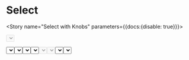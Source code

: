 

<Meta component={Select} title="Components/Molecules/Form Controls/Select" />

# Select
<Description of={Select} />
<Props of={Select} />

<Story name="Select with Knobs" parameters={{docs:{disable: true}}}>
  <form>
    <Select
      btnOptions={{
        btnClick: action('`Select with Knobs` button onClick event triggered.'),
        btnIcon: text('btnIcon', 'navigate', 'Button Options'),
      }}
      className={text('className', '', 'Select Options')}
      disabled={boolean('disabled', false, 'Select Options')}
      errorMsg={text('errorMsg', '', 'Select Options')}
      formId={text('formId', '', 'Select Options')}
      handleChange={action('`Select with Knobs` onChange event triggered.')}
      label={text('label', 'Select with Knobs', 'Select Options')}
      name={text('name', 'selectWithKnobs', 'Select Options')}
      options={[
        {
          name: 'Option 1',
          value: '1',
        },
        {
          name: 'Option 2',
          value: '2',
        }
      ]}
      placeholder={text('placeholder', 'Please make a choice', 'Select Options')}
      selectedValue={radios('selectedValue', { None: 'none', One: '1', Two: '2' }, 'none', 'Select Options')}
    />
  </form>
</Story>

# Select Types
<Preview>
  <Story name="Select Types">
    <form>
      <Select
        handleChange={action('`Select Types` Default Select onChange event triggered.')}
        label="Default Select"
        name="defaultSelect"
        options={[
          {
           name: 'option 1',
           value: 1,
         },
         {
           name: 'option 2',
           value: 2,
          },
       ]}
      />
      <Select
        btnOptions={{
          btnClick: action('`Select Types` Default Select with Button button onClick event triggered'),
          btnIcon: "add",
        }}
        handleChange={action('`Select Types` Default Select with Button onChange event triggered.')}
        label="Default Select with Button"
        name="defaultSelectWithButton"
        options={[
          {
           name: 'option 1',
           value: 1,
         },
         {
           name: 'option 2',
           value: 2,
          },
       ]}
      />
    </form>
  </Story>
</Preview>

# Select States
<Preview>
  <Story name="Select States">
    <form>
      <Select
        handleChange={action('`Select States` Default Select onChange event triggered.')}
        label="Default Select"
        name="defaultSelect2"
        options={[
          {
           name: 'option 1',
           value: 1,
         },
         {
           name: 'option 2',
           value: 2,
          },
       ]}
      />
      <Select
        btnOptions={{
          btnClick: action('`Select States` Default Select with Button button onClick event triggered'),
          btnIcon: "add",
        }}
        handleChange={action('`Select States` Default Select with Button onChange event triggered.')}
        label="Default Select with button"
        name="defaultSelectWithButton"
        options={[
          {
           name: 'option 1',
           value: 1,
         },
         {
           name: 'option 2',
           value: 2,
          },
       ]}
      />
      <Select
        disabled
        handleChange={action('`Select States` Disabled Select onChange event triggered.')}
        label="Disabled Select"
        name="disabledSelect"
        options={[
          {
           name: 'option 1',
           value: 1,
         },
         {
           name: 'option 2',
           value: 2,
          },
       ]}
      />
      <Select
        btnOptions={{
          btnClick: action('`Select States` Disabled Select with Button button onClick event triggered'),
          btnIcon: "add",
        }}
        disabled
        handleChange={action('`Select States` Disabled Select with Button onChange event triggered.')}
        label="Disabled Select with Button"
        name="disabledSelectWithButton"
        options={[
          {
           name: 'option 1',
           value: 1,
         },
         {
           name: 'option 2',
           value: 2,
          },
       ]}
      />
      <Select
        errorMsg="Error with Selection"
        handleChange={action('`Select States` Error Select onChange event triggered.')}
        label="Error Select"
        name="errorSelect"
        options={[
          {
           name: 'option 1',
           value: 1,
         },
         {
           name: 'option 2',
           value: 2,
          },
       ]}
      />
      <Select
        btnOptions={{
          btnClick: action('`Select States` Error Select with Button button onClick event triggered'),
          btnIcon: "add",
        }}
        errorMsg="Error with Selection"
        handleChange={action('`Select States` Error Select with Button onChange event triggered.')}
        label="Error Select with Button"
        name="errorSelect"
        options={[
          {
           name: 'option 1',
           value: 1,
         },
         {
           name: 'option 2',
           value: 2,
          },
       ]}
      />
    </form>
  </Story>
</Preview>

